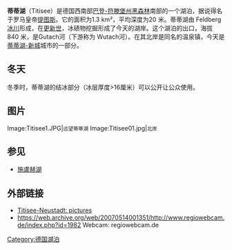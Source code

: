 {{Infobox_lake
 |湖泊名稱 = 蒂蒂湖<br />Titisee
 |湖泊照片 = Titisee-blick von hochfirst.jpg
 |湖泊照片標題 =
 |測深圖 = 
 |測深圖標題 =
 |座標 = {{coord|47|54|N|8|09|E|region:DE_type:waterbody|display=inline,title}}
 |湖泊類別 =
 |流入 = Seebach
 |流出 = Gutach
 |集水區面積 =
 |集水區國家 =[[德国|德国]]
 |湖泊長度 =
 |湖泊闊度 =
 |湖泊面積 =1.3 平方公里
 |平均深度 =20米
 |最深深度 =40米
 |水體體積 =
 |湖水停留時間 =
 |湖岸線長度 =
 |海拔高度 =845米
 |湖中島嶼 =
 |湖邊城鎮 =
}}  
'''蒂蒂湖'''（Titisee）是德国西南部[[巴登-符滕堡州|巴登-符滕堡州]][[黑森林|黑森林]]南部的一个湖泊，据说得名于罗马皇帝[[提图斯|提图斯]]。它的面积为1.3 km²，平均深度为20 米。蒂蒂湖由 Feldberg [[冰川|冰川]]形成，在[[更新世|更新世]]，冰碛物挖掘形成了今天的湖岸。这个湖泊的出口，海拔840 米，是Gutach河（下游称为 Wutach河）。在其北岸是同名的温泉镇，今天是[[蒂蒂湖-新城|蒂蒂湖-新城]]城市的一部分。

== 冬天 ==
冬季时，蒂蒂湖的结冰部分（冰层厚度>16厘米）可以公开让公众使用。

== 图片 ==
<gallery>
Image:Titisee1.JPG|<small>远望蒂蒂湖</small>
Image:Titisee01.jpg|<small>北岸</small>
</gallery>
==参见==
*[[施盧赫湖|施盧赫湖]]

== 外部链接 ==
{{Commons|Titisee}}
* [http://www.badische-seiten.de/bilder/titisee/ Titisee-Neustadt: pictures] {{Webarchive|url=https://archive.is/20121210064258/http://www.badische-seiten.de/bilder/titisee/ |date=2012-12-10 }} {{de icon}}
* https://web.archive.org/web/20070514001351/http://www.regiowebcam.de/index.php?id=1982 Webcam: regiowebcam.de

{{DEFAULTSORT:Titisee}}
[[Category:德国湖泊|Category:德国湖泊]]